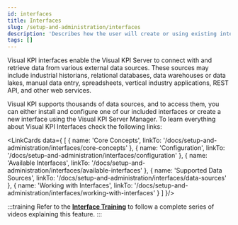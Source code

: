 ```yaml
---
id: interfaces
title: Interfaces
slug: /setup-and-administration/interfaces
description: 'Describes how the user will create or using existing interfaces to perform the connection to their data sources. Depending on the complexity, we can have a group of pages.'
tags: []
---
```



Visual KPI interfaces enable the Visual KPI Server to connect with and retrieve data from various external data sources. These sources may include industrial historians, relational databases, data warehouses or data lakes, manual data entry, spreadsheets, vertical industry applications, REST API, and other web services.

Visual KPI supports thousands of data sources, and to access them, you can either install and configure one of our included interfaces or create a new interface using the Visual KPI Server Manager. To learn everything about Visual KPI Interfaces check the following links:

<LinkCards data={
  [
    {
      name: 'Core Concepts',
      linkTo: '/docs/setup-and-administration/interfaces/core-concepts'
    },
    {
      name: 'Configuration',
      linkTo: '/docs/setup-and-administration/interfaces/configuration'
    },
    {
      name: 'Available Interfaces',
      linkTo: '/docs/setup-and-administration/interfaces/available-interfaces'
    },
    {
      name: 'Supported Data Sources',
      linkTo: '/docs/setup-and-administration/interfaces/data-sources'
    },
    {
      name: 'Working with Interfaces',
      linkTo: '/docs/setup-and-administration/interfaces/working-with-interfaces'
    }
  ]
}/>

:::training
Refer to the [**Interface Training**](https://www.transpara.com/course/visual-kpi-interfaces/) to follow a complete series of videos explaining this feature.
:::